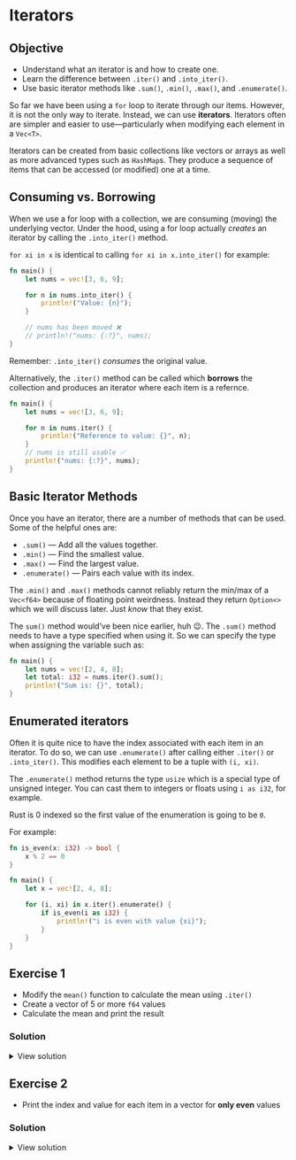 # Iterators

::: callout-tip

## Objective

- Understand what an iterator is and how to create one.
- Learn the difference between `.iter()` and `.into_iter()`.
- Use basic iterator methods like `.sum()`, `.min()`, `.max()`, and `.enumerate()`.

:::

So far we have been using a `for` loop to iterate through our items. However, it is not the only way to iterate. Instead, we can use **iterators**. Iterators often are simpler and easier to use—particularly when modifying each element in a `Vec<T>`.

Iterators can be created from basic collections like vectors or arrays as well as more advanced types such as `HashMap`s. They produce a sequence of items that can be accessed (or modified) one at a time.


## Consuming vs. Borrowing

When we use a for loop with a collection, we are consuming (moving) the underlying vector. Under the hood, using a for loop actually _creates_ an iterator by calling the `.into_iter()` method.

`for xi in x` is identical to calling `for xi in x.into_iter()` for example:

```rust
fn main() {
    let nums = vec![3, 6, 9];

    for n in nums.into_iter() {
        println!("Value: {n}");
    }

    // nums has been moved ❌
    // println!("nums: {:?}", nums);
}
```

Remember: `.into_iter()` *consumes* the original value.

Alternatively, the `.iter()` method can be called which **borrows** the collection and produces an iterator where each item is a refernce.

```rust
fn main() {
    let nums = vec![3, 6, 9];

    for n in nums.iter() {
        println!("Reference to value: {}", n);
    }
    // nums is still usable ✅
    println!("nums: {:?}", nums);
}
```

## Basic Iterator Methods

Once you have an iterator, there are a number of methods that can be used. Some of the helpful ones are:

* `.sum()` — Add all the values together.
* `.min()` — Find the smallest value.
* `.max()` — Find the largest value.
* `.enumerate()` — Pairs each value with its index.


::: aside
The `.min()` and `.max()` methods cannot reliably return the min/max of a `Vec<f64>` because of floating point weirdness. Instead they return `Option<>` which we will discuss later. Just _know_ that they exist.
:::

The `sum()` method would've been nice earlier, huh 😉. The `.sum()` method needs to have a type specified when using it. So we can specify the type when assigning the variable such as:

```rust
fn main() {
    let nums = vec![2, 4, 8];
    let total: i32 = nums.iter().sum();
    println!("Sum is: {}", total);
}
```

## Enumerated iterators

Often it is quite nice to have the index associated with each item in an iterator. To do so, we can use `.enumerate()` after calling either `.iter()` or `.into_iter()`. This modifies each element to be a tuple with `(i, xi)`.

::: callout-note
The `.enumerate()` method returns the type `usize` which is a special type of unsigned integer. You can cast them to integers or floats using `i as i32`, for example.
:::

Rust is 0 indexed so the first value of the enumeration is going to be `0`.

For example:

```rust
fn is_even(x: i32) -> bool {
    x % 2 == 0
}

fn main() {
    let x = vec![2, 4, 8];

    for (i, xi) in x.iter().enumerate() {
        if is_even(i as i32) {
            println!("i is even with value {xi}");
        }
    }
}
```


## Exercise 1

- Modify the `mean()` function to calculate the mean using `.iter()`
- Create a vector of 5 or more `f64` values
- Calculate the mean and print the result

### Solution

<details>
<summary>View solution</summary>

```rust
fn mean(x: &[f64]) -> f64 {
    let total: f64 = x.iter().sum();
    total / x.len() as f64
}

fn main() {
    let nums = vec![1.0, 2.0, 3.0, 4.0, 5.0];
    println!("Mean is: {}", mean(&nums));
}
```

</details>

## Exercise 2

- Print the index and value for each item in a vector for **only even** values

### Solution

<details>
<summary>View solution</summary>

```rust
fn main() {
    let nums = vec![1, 2, 3, 4, 5, 6];

    for (i, n) in nums.iter().enumerate() {
        if n % 2 == 0 {
            println!("Index {i}: {n} is even");
        }
    }
}
```

</details>
